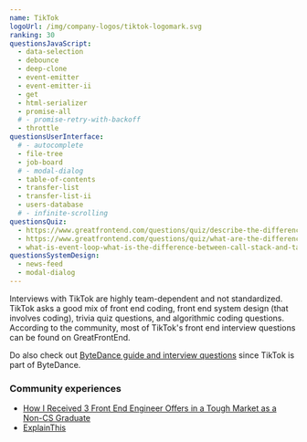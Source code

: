 ```yaml
---
name: TikTok
logoUrl: /img/company-logos/tiktok-logomark.svg
ranking: 30
questionsJavaScript:
  - data-selection
  - debounce
  - deep-clone
  - event-emitter
  - event-emitter-ii
  - get
  - html-serializer
  - promise-all
  # - promise-retry-with-backoff
  - throttle
questionsUserInterface:
  # - autocomplete
  - file-tree
  - job-board
  # - modal-dialog
  - table-of-contents
  - transfer-list
  - transfer-list-ii
  - users-database
  # - infinite-scrolling
questionsQuiz:
  - https://www.greatfrontend.com/questions/quiz/describe-the-difference-between-a-cookie-sessionstorage-and-localstorage
  - https://www.greatfrontend.com/questions/quiz/what-are-the-differences-between-variables-created-using-let-var-or-const
  - what-is-event-loop-what-is-the-difference-between-call-stack-and-task-queue
questionsSystemDesign:
  - news-feed
  - modal-dialog
---
```


Interviews with TikTok are highly team-dependent and not standardized. TikTok asks a good mix of front end coding, front end system design (that involves coding), trivia quiz questions, and algorithmic coding questions. According to the community, most of TikTok's front end interview questions can be found on GreatFrontEnd.

Do also check out [ByteDance guide and interview questions](/interviews/company/bytedance/questions-guides) since TikTok is part of ByteDance.

### Community experiences

- [How I Received 3 Front End Engineer Offers in a Tough Market as a Non-CS Graduate](https://hackernoon.com/how-i-received-3-front-end-engineer-offers-in-a-tough-market-as-a-non-cs-graduate)
- [ExplainThis](https://www.explainthis.io/en/career/my-tiktok-frontend-interview)
